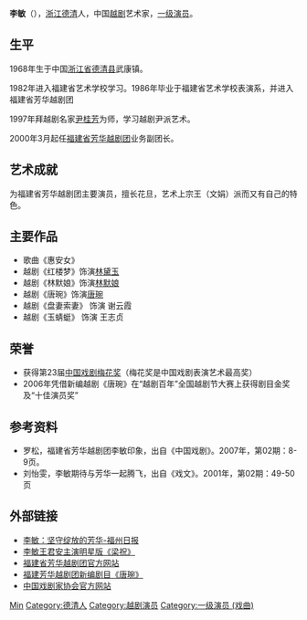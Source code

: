 {{Otheruses|李敏}}

'''李敏'''（{{bd|1968年|catIdx=L李敏}}），[[浙江|浙江]][[德清|德清]]人，中国[[越剧|越剧]]艺术家，[[一级演员|一级演员]]。

== 生平 ==
1968年生于中国[[浙江省|浙江省]][[德清县|德清县]]武康镇。

1982年进入福建省艺术学校学习。1986年毕业于福建省艺术学校表演系，并进入福建省芳华越剧团

1997年拜越剧名家[[尹桂芳|尹桂芳]]为师，学习越剧尹派艺术。

2000年3月起任[[福建省芳华越剧团|福建省芳华越剧团]]业务副团长。

== 艺术成就 ==
为福建省芳华越剧团主要演员，擅长花旦，艺术上宗王（文娟）派而又有自己的特色。

== 主要作品 ==
* 歌曲《惠安女》
* 越剧《红楼梦》饰演[[林黛玉|林黛玉]]
* 越剧《林默娘》饰演[[林默娘|林默娘]]
* 越剧《唐琬》饰演[[唐琬|唐琬]]
* 越剧《盘妻索妻》 饰演 谢云霞
* 越剧《玉蜻蜓》  饰演 王志贞

== 荣誉 ==
* 获得第23届[[中国戏剧梅花奖|中国戏剧梅花奖]]（梅花奖是中国戏剧表演艺术最高奖）
* 2006年凭借新编越剧《唐琬》在“越剧百年”全国越剧节大赛上获得剧目金奖及“十佳演员奖”

== 参考资料 ==
* 罗松，福建省芳华越剧团李敏印象，出自《中国戏剧》。2007年，第02期：8-9页。
* 刘怡雯，李敏期待与芳华一起腾飞，出自《戏文》。2001年，第02期：49-50页

== 外部链接 ==
* [http://fzd.fznews.com.cn/fzrb/20071226/GB/fzrb%5E3374%5E09%5ERBA0926B004.htm 李敏：坚守绽放的芳华-福州日报]{{dead link|date=2018年3月 |bot=InternetArchiveBot |fix-attempted=yes }}
* [http://fzen.fznews.com.cn/fzwb/20080907/GB/fzwb%5E9899%5E13%5EWBA1307006.htm 李敏王君安主演明星版《梁祝》]{{dead link|date=2018年3月 |bot=InternetArchiveBot |fix-attempted=yes }}
* [http://www.fhyj.com/yyjs.Asp 福建省芳华越剧团官方网站] {{Wayback|url=http://www.fhyj.com/yyjs.Asp |date=20080706045731 }}
* [http://news.qq.com/a/20061015/001019.htm 福建芳华越剧团新编剧目《唐琬》]
* [http://www.chinatheatre.org/myp/x_myp_23.asp 中国戏剧家协会官方网站] {{Wayback|url=http://www.chinatheatre.org/myp/x_myp_23.asp |date=20080821125540 }}

{{中国戏剧梅花奖}}

{{Authority control}}
{{DEFAULTSORT:Li李}}
[[Category:李姓|Min]]
[[Category:德清人|Category:德清人]]
[[Category:越剧演员|Category:越剧演员]]
[[Category:一级演员_(戏曲)|Category:一级演员 (戏曲)]]